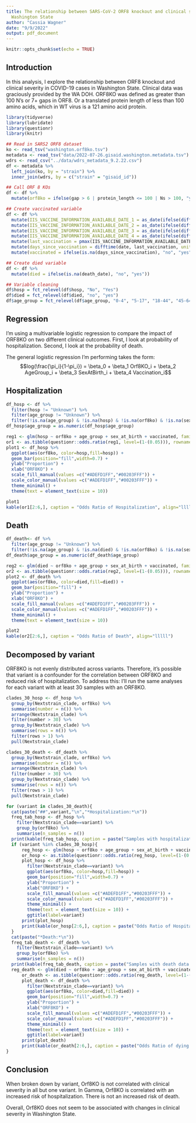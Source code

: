 ```yaml
---
title: The relationship between SARS-CoV-2 ORF8 knockout and clinical severity in
  Washington State
author: "Cassia Wagner"
date: "9/9/2022"
output: pdf_document
---
```


```r
knitr::opts_chunk$set(echo = TRUE)
```

## Introduction
In this analysis, I explore the relationship between ORF8 knockout and clinical severity in COVID-19 cases in Washington State.
Clinical data was graciously provided by the WA DOH.
ORF8KO was defined as greater than 100 N's or 7+ gaps in ORF8. Or a translated protein length of less than 100 amino acids, which in WT virus is a 121 amino acid protein.

```r
library(tidyverse)
library(lubridate)
library(questionr)
library(knitr)
```
```r
## Read in SARS2 ORF8 dataset
ko <- read_tsv("washington.orf8ko.tsv")
metadata <- read_tsv("data/2022-07-26.gisaid.washington.metadata.tsv")
wdrs <- read_csv("../data/wdrs_metadata_9.2.22.csv")
df <- metadata %>%
  left_join(ko, by = "strain") %>%
  inner_join(wdrs, by = c("strain" = "gisaid_id"))

## Call ORF 8 KOs
df <- df %>%
  mutate(orf8ko = ifelse(gap > 6 | protein_length <= 100 | Ns > 100, "yes", "no"))

## Create vaccinated variable
df <- df %>%
  mutate(IIS_VACCINE_INFORMATION_AVAILABLE_DATE_1 = as_date(ifelse(difftime(date,IIS_VACCINE_INFORMATION_AVAILABLE_DATE_1, units="days") < 14, NA, IIS_VACCINE_INFORMATION_AVAILABLE_DATE_1))) %>%
  mutate(IIS_VACCINE_INFORMATION_AVAILABLE_DATE_2 = as_date(ifelse(difftime(date,IIS_VACCINE_INFORMATION_AVAILABLE_DATE_2, units="days") < 14, NA, IIS_VACCINE_INFORMATION_AVAILABLE_DATE_2))) %>%
  mutate(IIS_VACCINE_INFORMATION_AVAILABLE_DATE_3 = as_date(ifelse(difftime(date,IIS_VACCINE_INFORMATION_AVAILABLE_DATE_3, units="days") < 14, NA, IIS_VACCINE_INFORMATION_AVAILABLE_DATE_3))) %>%
  mutate(IIS_VACCINE_INFORMATION_AVAILABLE_DATE_4 = as_date(ifelse(difftime(date,IIS_VACCINE_INFORMATION_AVAILABLE_DATE_4, units="days") < 14, NA, IIS_VACCINE_INFORMATION_AVAILABLE_DATE_4))) %>%
  mutate(last_vaccination = pmax(IIS_VACCINE_INFORMATION_AVAILABLE_DATE_1,IIS_VACCINE_INFORMATION_AVAILABLE_DATE_2, IIS_VACCINE_INFORMATION_AVAILABLE_DATE_3, IIS_VACCINE_INFORMATION_AVAILABLE_DATE_4, na.rm=TRUE)) %>%
  mutate(days_since_vaccination = difftime(date, last_vaccination, units="days")) %>%
  mutate(vaccinated = ifelse(is.na(days_since_vaccination), "no", "yes"))

## Create died variable
df <- df %>%
  mutate(died = ifelse(is.na(death_date), "no", "yes"))

## Variable cleaning
df$hosp = fct_relevel(df$hosp, "No", "Yes")
df$died = fct_relevel(df$died, "no", "yes")
df$age_group = fct_relevel(df$age_group, "0-4", "5-17", "18-44", "45-64", "65-79", "80+", "Unknown")
```
## Regression
I'm using a multivariable logistic regression to compare the impact of ORF8KO on two different clinical outcomes.
First, I look at probability of hospitalization.
Second, I look at the probability of death.

The general logistic regression I'm performing takes the form:
$$log(\frac{\pi_i}{1-\pi_i}) = \beta_0 + \beta_1 Orf8KO_i + \beta_2 AgeGroup_i + \beta_3 SexAtBirth_i + \beta_4 Vaccination_i$$

## Hospitalization
```r
df_hosp <- df %>%
  filter(hosp != "Unknown") %>%
  filter(age_group != "Unknown") %>%
  filter(!is.na(age_group) & !is.na(hosp) & !is.na(orf8ko) & !is.na(sex_at_birth) & !is.na(vaccinated))
df_hosp$age_group = as.numeric(df_hosp$age_group)
```
```r
reg1 <- glm(hosp ~ orf8ko + age_group + sex_at_birth + vaccinated, family = "binomial", data = df_hosp)
or1 <- as.tibble(questionr::odds.ratio(reg1, level=(1-(0.05))), rownames = "Predictor")
plot1 <- df_hosp %>%
  ggplot(aes(orf8ko, color=hosp,fill=hosp)) +
  geom_bar(position="fill",width=0.7) +
  ylab("Proportion") +
  xlab("ORF8KO") + 
  scale_fill_manual(values =c("#ADEFD1FF","#00203FFF")) +
  scale_color_manual(values =c("#ADEFD1FF","#00203FFF")) +
  theme_minimal() +
  theme(text = element_text(size = 10)) 
```
```r
plot1
kable(or1[2:6,], caption = "Odds Ratio of Hospitalization", align="lllll")
```

## Death
```r
df_death<- df %>%
  filter(age_group != "Unknown") %>%
  filter(!is.na(age_group) & !is.na(died) & !is.na(orf8ko) & !is.na(sex_at_birth) & !is.na(vaccinated))
df_death$age_group = as.numeric(df_death$age_group)
```
```r
reg2 <- glm(died ~ orf8ko + age_group + sex_at_birth + vaccinated, family = "binomial", data = df_death)
or2 <- as.tibble(questionr::odds.ratio(reg2, level=(1-(0.05))), rownames = "Predictor")
plot2 <- df_death %>%
  ggplot(aes(orf8ko, color=died,fill=died)) +
  geom_bar(position="fill") +
  ylab("Proportion") +
  xlab("ORF8KO") + 
  scale_fill_manual(values =c("#ADEFD1FF","#00203FFF")) +
  scale_color_manual(values =c("#ADEFD1FF","#00203FFF")) +
  theme_minimal() +
  theme(text = element_text(size = 10)) 
```
```r
plot2
kable(or2[2:6,], caption = "Odds Ratio of Death", align="lllll")
```

## Decomposed by variant
ORF8KO is not evenly distributed across variants. Therefore, it's possible that
variant is a confounder for the correlation between ORF8KO and reduced risk of 
hospitalization. To address this: I'll run the same analyses for each variant
with at least 30 samples with an ORF8KO.

```r
clades_30_hosp <- df_hosp %>%
  group_by(Nextstrain_clade, orf8ko) %>%
  summarise(number = n()) %>%
  arrange(Nextstrain_clade) %>%
  filter(number > 30) %>%
  group_by(Nextstrain_clade) %>%
  summarise(rows = n()) %>%
  filter(rows > 1) %>%
  pull(Nextstrain_clade)

clades_30_death <- df_death %>%
  group_by(Nextstrain_clade, orf8ko) %>%
  summarise(number = n()) %>%
  arrange(Nextstrain_clade) %>%
  filter(number > 30) %>%
  group_by(Nextstrain_clade) %>%
  summarise(rows = n()) %>%
  filter(rows > 1) %>%
  pull(Nextstrain_clade)
```
```r
for (variant in clades_30_death){
  cat(paste("##",variant,"\n","*Hospitalization:*\n"))
  freq_tab_hosp <- df_hosp %>%
    filter(Nextstrain_clade==variant) %>%
    group_by(orf8ko) %>%
    summarise(n_samples = n())
  print(kable(freq_tab_hosp, caption = paste("Samples with hospitalization data in ", variant, ".")))
  if (variant %in% clades_30_hosp){
      reg_hosp <- glm(hosp ~ orf8ko + age_group + sex_at_birth + vaccinated, family = "binomial", data = df_hosp[df_hosp$Nextstrain_clade==variant,])
      or_hosp <- as.tibble(questionr::odds.ratio(reg_hosp, level=(1-(0.05))), rownames = "Predictor")
      plot_hosp <- df_hosp %>%
        filter(Nextstrain_clade==variant) %>%
        ggplot(aes(orf8ko, color=hosp,fill=hosp)) +
        geom_bar(position="fill",width=0.7) +
        ylab("Proportion") +
        xlab("ORF8KO") + 
        scale_fill_manual(values =c("#ADEFD1FF","#00203FFF")) +
        scale_color_manual(values =c("#ADEFD1FF","#00203FFF")) +
        theme_minimal() +
        theme(text = element_text(size = 10)) +
        ggtitle(label=variant)
      print(plot_hosp)
      print(kable(or_hosp[2:6,], caption = paste("Odds Ratio of Hospitalization for ",variant,"."),align="lllll"))
  }
  cat(paste("*Death:*\n"))
  freq_tab_death <- df_death %>%
    filter(Nextstrain_clade==variant) %>%
    group_by(orf8ko) %>%
    summarise(n_samples = n())
  print(kable(freq_tab_death, caption = paste("Samples with death data in ", variant, ".")))
  reg_death <- glm(died ~ orf8ko + age_group + sex_at_birth + vaccinated, family = "binomial", data = df_death[df_death$Nextstrain_clade==variant,])
      or_death <- as.tibble(questionr::odds.ratio(reg_death, level=(1-(0.05))), rownames = "Predictor")
      plot_death <- df_death %>%
        filter(Nextstrain_clade==variant) %>%
        ggplot(aes(orf8ko, color=died,fill=died)) +
        geom_bar(position="fill",width=0.7) +
        ylab("Proportion") +
        xlab("ORF8KO") + 
        scale_fill_manual(values =c("#ADEFD1FF","#00203FFF")) +
        scale_color_manual(values =c("#ADEFD1FF","#00203FFF")) +
        theme_minimal() +
        theme(text = element_text(size = 10)) +
        ggtitle(label=variant)
      print(plot_death)
      print(kable(or_death[2:6,], caption = paste("Odds Ratio of dying for ",variant,"."),align="lllll"))
}
```
## Conclusion
When broken down by variant, Orf8KO is not correlated with clinical severity in
all but one variant. In Gamma, Orf8KO is correlated with an increased risk of
hospitalization. There is not an increased risk of death. 

Overall, Orf8KO does not seem to be associated with changes in clinical severity
in Washington State.